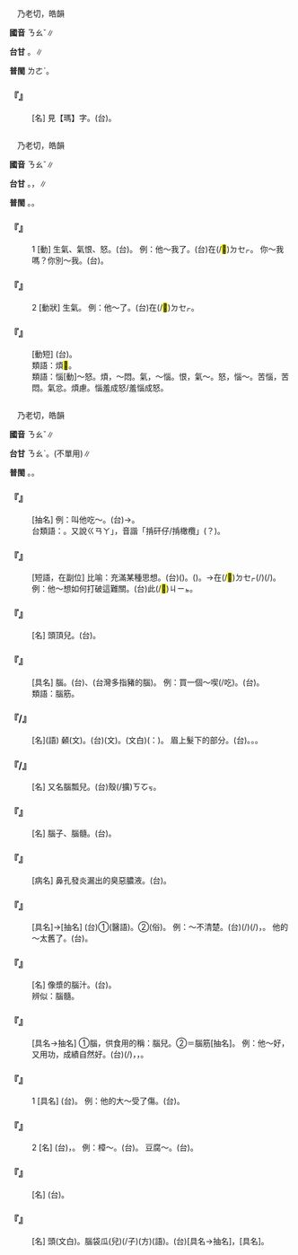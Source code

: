 
=={{ruby|瑙|ㄋㄠˇ}}==

　乃老切，皓韻

'''國音''' <rt>ㄋㄠˇ</rt>∥

'''台甘''' {{ruby|(文)|ㄋㄠˋ}}。{{ruby|(語)|ㄌㄜˋ}}∥

'''普閩''' <rt>ㄌㄜˋ</rt>。

    

==='''『{{ruby|瑪|ㄇㄚˇ}}{{ruby|瑙|ㄋㄠˇ}}』'''===
: [名] 見【瑪】字。(台){{ruby|瑪|ㆠㆤˋ}}{{ruby|瑙|ㄌㄜˋ}}。
    

=={{ruby|惱|ㄋㄠˇ}}==

　乃老切，皓韻

'''國音''' <rt>ㄋㄠˇ</rt>∥

'''台甘''' {{ruby|(文)|ㄋㄠˋ}}。{{ruby|(語)|ㄌㄜˋ}}，{{ruby|煩|ㄏㄨㄢˊ}}{{ruby|惱|ㄌㄜˋ}}∥

'''普閩''' {{ruby|(文)|ㄌㄜˋ}}。{{ruby|(白)|ㄋㄠˋ}}。

    

==='''『{{ruby|惱|ㄋㄠˇ}}』'''===
:1  [動] 生氣、氣恨、怒。(台){{ruby|受|ㄒㄧㄨ˫}}{{ruby|氣|ㄎㄧ˪}}。 例：他～我了。(台){{ruby|伊|ㄧ}}在(/<mark>&#xf9549;</mark>)<rt>ㄉㆤㆷ</rt>{{ruby|受|ㄒㄧㄨ˫}}{{ruby|氣|ㄎㄧ˪}}{{ruby|我|·ㆣㄨㄚˋ}}。 你～我嗎？你別～我。(台){{ruby|汝|ㄌㄧˋ}}{{ruby|<mark>&#xffb49;</mark>|ㄇㄞ˪}}{{ruby|氣|ㄎㄧ˪}}{{ruby|我|·ㆣㄨㄚˋ}}。
    

==='''『{{ruby|惱|ㄋㄠˇ}}』'''===
:2  [動狀] 生氣。 例：他～了。(台){{ruby|伊|ㄧ}}在(/<mark>&#xf9549;</mark>)<rt>ㄉㆤㆷ</rt>{{ruby|受|ㄒㄧㄨ˫}}{{ruby|氣|ㄎㄧ˪}}。
    

==='''『{{ruby|煩|ㄈㄢˊ}}{{ruby|惱|ㄋㄠˇ}}』'''===
: [動短] (台){{ruby|煩|ㄏㄨㄢˊ}}{{ruby|惱|ㄌㄜˋ}}。
:類語：煩<mark>&#xf9874;</mark>。
:
:類語：惱[動]～怒。煩，～悶。氣，～惱。恨，氣～。怒，惱～。苦惱，苦悶。氣忿。煩慮。惱羞成怒/羞惱成怒。
:
    

=={{ruby|腦|ㄋㄠˇ}}==

　乃老切，皓韻

'''國音''' <rt>ㄋㄠˇ</rt>∥

'''台甘''' <rt>ㄋㄠˋ</rt>。{{ruby|(文)|ㄌㄜˋ}}(不單用)∥

'''普閩''' {{ruby|(文)|ㄌㄜˋ}}。{{ruby|(白)|ㄋㄠˋ}}。

    

==='''『{{ruby|腦|ㄋㄠˇ}}{{ruby|鑿|ㄗㄨㄛˋ}}{{ruby|子|·ㄗˇ}}』'''===
: [抽名] 例：叫他吃～。(台){{ruby|付|ㄏㆦ˫}}{{ruby|伊|ㄧ}}{{ruby|食|ㄐㄧㄚㆷ ͘}}{{ruby|拳|ㄍㄨㄣˊ}}{{ruby|頭|ㄊㄠˊ}}{{ruby|拇|ㆠㄨˋ/ㆠㄜˋ}}→{{ruby|共|ㄍㄚ˫}}{{ruby|<mark>&#xf91d8;</mark>|ㄎㄧㄢ}}{{ruby|頭|ㄊㄠˊ}}{{ruby|殼|ㄎㄚㆶ}}。
:台類語：{{ruby|<mark>&#xf91d8;</mark>|ㄎㄧㄢ}}{{ruby|頭|ㄊㄠˊ}}{{ruby|殼|ㄎㄚㆶ}}。又說{{ruby|「|ㄎㆮˋ}}<rt>ㄍㄢ</rt><rt>ㄚ</rt>」，音諧「掯矸仔/掯橄欖」(？)。
:
    

==='''『{{ruby|滿|ㄇㄢˇ}}{{ruby|腦|ㄋㄠˇ}}{{ruby|子|·ㄗˇ}}』'''===
: [短語，在副位] 比喻：充滿某種思想。(台){{ruby|心|ㄒㄧㆬ}}{{ruby|肝|ㄍㄨㆩ}}{{ruby|內|ㄌㄞ˫}}({{ruby|所|ㄙㆦˋ}}{{ruby|想|ㄒㄧㆫ˫/ㄒㄧㆧ˫}}{{ruby|丌|ㆤ}})。{{ruby|歸|ㄍㄨㄧ}}{{ruby|頭|ㄊㄠˊ}}{{ruby|殼|ㄎㄚㆶ}}{{ruby|底|ㄉㄨㆤˋ/ㄉㆤˋ}}({{ruby|所|ㄙㆦˋ}}{{ruby|想|ㄒㄧㆫ˫/ㄒㄧㆧ˫}}{{ruby|丌|ㆤ}})。→{{ruby|乾|ㄍㄢ}}{{ruby|焦|ㄉㄚ}}在(/<mark>&#xf9549;</mark>)<rt>ㄉㆤㆷ</rt>{{ruby|想|ㄒㄧㆫ˫/ㄒㄧㆧ˫}}{{ruby|某|ㆠㆦˋ}}{{ruby|一|ㄐㄧㆵ ͘}}{{ruby|項|ㄏㄤ˫}}{{ruby|載|ㄉㄞ˫}}(/{{ruby|戴|ㄉㄞ˪}}){{ruby|事|ㄐㄧ˪}}(/{{ruby|事|ㄉㄞ˫}}{{ruby|情|ㄐㄧ˪}})。 例：他～想如何打破這難關。(台){{ruby|伊|ㄧ}}{{ruby|歸|ㄍㄨㄧ}}{{ruby|頭|ㄊㄠˊ}}{{ruby|殼|ㄎㄚㆶ}}{{ruby|底|ㄉㄨㆤˋ/ㄉㆤˋ}}{{ruby|想|ㄒㄧㆫ˫/ㄒㄧㆧ˫}}{{ruby|<mark>&#xffa49;</mark>|ㆠㆤㆷ/ㆠㄨㆤㆷ}}{{ruby|按|ㄢ˪}}{{ruby|怎|ㄗㄨㆩˋ}}{{ruby|度|ㄉㆦ˫}}{{ruby|過|ㄍㄨㆤ˪/ㄍㆤ˪}}此(/<mark>&#xffb50;</mark>)<rt>ㄐㄧㆵ</rt>{{ruby|個|ㆤˊ}}{{ruby|難|ㄌㄢˊ}}{{ruby|關|ㄍㄨㄢ}}。
    

==='''『{{ruby|腦|ㄋㄠˇ}}{{ruby|瓜|ㄍㄨㄚ}}{{ruby|頂|ㄉㄧㄥˇ}}{{ruby|兒|ㄦ}}』'''===
: [名] 頭頂兒。(台){{ruby|頭|ㄊㄠˊ}}{{ruby|殼|ㄎㄚㆶ}}{{ruby|頂|ㄉㄧㄥˋ}}。
    

==='''『{{ruby|腦|ㄋㄠˇ}}{{ruby|兒|ㄦ}}』'''===
: [具名] 腦{{ruby|子|·ㄗˇ}}。(台){{ruby|腦|ㄋㄠˋ}}、{{ruby|腦|ㄋㄠˋ}}{{ruby|髓|ㄘㄨㆤˋ/ㄘㆤˋ}}(台灣多指豬的腦)。 例：買一個～喫(/吃)。(台){{ruby|買|ㆠㄨㆤˋ/ㆠㆤˋ}}{{ruby|一|ㄐㄧㆵ ͘}}{{ruby|副|ㄏㄨ˪}}{{ruby|豬|ㄉㄨ/ㄉㄧ}}{{ruby|頭|ㄊㄠˊ}}{{ruby|髓|ㄘㆤˋ/ㄘㄨㆤˋ}}{{ruby|來|ㄌㄞˊ}}{{ruby|食|ㄐㄧㄚㆷ ͘}}。
:類語：腦筋。
:
    

==='''『{{ruby|腦|ㄋㄠˇ}}{{ruby|門|ㄇㄣˊ}}{{ruby|兒|ㄦ}}/{{ruby|子|·ㄗˇ}}』'''===
: [名](語) 顙(文)。(台){{ruby|顙|ㄙㆲˋ}}(文)。{{ruby|前|ㄐㄧㄥˊ}}{{ruby|額|ㄏㄧㄚㆷ ͘}}(文白)({{ruby|簡|ㄍㄢˋ}}{{ruby|稱|ㄑㄧㄥ}}：{{ruby|額|ㄏㄧㄚㆷ ͘}})。 眉上髮下的部分。(台){{ruby|頭|ㄊㄠˊ}}{{ruby|殼|ㄎㄚㆶ}}{{ruby|額|ㄏㄧㄚㆷ ͘}}。{{ruby|頭|ㄊㄠˊ}}{{ruby|額|ㄏㄧㄚㆷ ͘}}。{{ruby|額|ㄏㄧㄚㆷ ͘}}{{ruby|頭|ㄊㄠˊ}}。
    

==='''『{{ruby|腦|ㄋㄠˇ}}{{ruby|勺|ㄕㄠˊ}}{{ruby|子|·ㄗˇ}}/{{ruby|兒|ㄦ}}』'''===
: [名] 又名腦瓢兒。(台){{ruby|後|ㄠ˫}}殼(/擴)<rt>ㄎㆦㆶ</rt>。
    

==='''『{{ruby|腦|ㄋㄠˇ}}{{ruby|仁|ㄖㄣˊ}}{{ruby|兒|ㄦ}}』'''===
: [名] 腦子、腦髓。(台){{ruby|頭|ㄊㄠˊ}}{{ruby|殼|ㄎㄚㆶ}}{{ruby|碗|ㄨㆩˋ}}{{ruby|髓|ㄘㄨㆤˋ/ㄘㆤˋ}}。
    

==='''『{{ruby|腦|ㄋㄠˇ}}{{ruby|漏|ㄌㄡˋ}}』'''===
: [病名] 鼻孔發炎漏出的臭惡膿液。(台){{ruby|生|ㄒㆪ/ㄒㄧㄥ}}{{ruby|鼻|ㄆㆪ˫}}{{ruby|龍|ㄌㄧㄥˊ}}{{ruby|時|ㄒㄧˊ}}{{ruby|流|ㄌㄠˊ}}{{ruby|出|ㄘㄨㆵ}}{{ruby|丌|ㆤ}}{{ruby|膿|ㄌㄤˊ}}。
    

==='''『{{ruby|腦|ㄋㄠˇ}}{{ruby|筋|ㄐㄧㄣ}}』'''===
: [具名]→[抽名] (台)①{{ruby|腦|ㄋㄠˋ}}{{ruby|神|ㄒㄧㄣˊ}}{{ruby|經|ㄍㄧㄥ}}(醫語)。②{{ruby|頭|ㄊㄠˊ}}{{ruby|殼|ㄎㄚㆶ}}{{ruby|筋|ㄍㄨㄣ/ㄍㄧㄣ}}(俗)。 例：～不清楚。(台){{ruby|較|ㄎㄚㆷ}}{{ruby|<mark>&#xffa45;</mark>|ㆠㆤ˫/ㆠㄨㆤ˫}}{{ruby|想|ㄒㄧㆫ˫/ㄒㄧㆧ˫}}{{ruby|載|ㄉㄞ˫}}(/{{ruby|戴|ㄉㄞ˪}}){{ruby|事|ㄐㄧ˪}}(/{{ruby|事|ㄉㄞ˫}}{{ruby|情|ㄐㄧ˪}})，{{ruby|記|ㄍㄧ˪}}{{ruby|憶|ㄧㆤㆶ}}{{ruby|力|ㄌㄧㆤㆶ ͘}}{{ruby|減|ㄍㄧㆰˋ}}{{ruby|退|ㄊㄨㆤ˪/ㄊㆤ˪}}。 他的～太舊了。(台){{ruby|伊|ㄧ}}{{ruby|丌|ㆤ}}{{ruby|思|ㄙㄨ}}{{ruby|想|ㄒㄧㆲˋ}}{{ruby|傷|ㄒㄧㆫ/ㄒㄧㆧ}}{{ruby|過|ㄍㆤ˪/ㄍㄨㆤ˪}}{{ruby|舊|ㄍㄨ˫}}{{ruby|去|ㄎㄧ˪}}。
    

==='''『{{ruby|腦|ㄋㄠˇ}}{{ruby|漿|ㄐㄧㄤ}}』'''===
: [名] 像漿的腦汁。(台){{ruby|膏|ㄍㄜ}}{{ruby|膏|ㄍㄜ}}{{ruby|水|ㄗㄨㄧˋ}}{{ruby|水|ㄗㄨㄧˋ}}{{ruby|丌|ㆤ}}{{ruby|腦|ㄋㄠˋ}}{{ruby|汁|ㄗㄚㆴ/ㄐㄧㄚㆴ}}。
:辨似：腦髓。
:
    

==='''『{{ruby|腦|ㄋㄠˇ}}{{ruby|子|·ㄗˇ}}』'''===
: [具名→抽名] ①腦，供食用的稱：腦兒。②＝腦筋[抽名]。 例：他～好，又用功，成績自然好。(台){{ruby|伊|ㄧ}}{{ruby|頭|ㄊㄠˊ}}{{ruby|殼|ㄎㄚㆶ}}(/{{ruby|腦|ㄋㄠˋ}}){{ruby|好|ㄏㄜˋ}}，{{ruby|又|ㄧㄨ˫}}{{ruby|肯|ㄎㄧㄥˋ}}{{ruby|讀|ㄊㄚㆶ ͘}}，{{ruby|成|ㄒㄧㄥˊ}}{{ruby|績|ㄐㄧㆤㆶ}}{{ruby|當|ㄉㆲ}}{{ruby|然|ㄌㄧㄢˊ/ㆢㄧㄢˊ}}{{ruby|是|ㄒㄧ˫}}{{ruby|好|ㄏㄜˋ}}。
    

==='''『{{ruby|腦|ㄋㄠˇ}}』'''===
:1  [具名] (台){{ruby|腦|ㄋㄠˋ}}。 例：他的大～受了傷。(台){{ruby|伊|ㄧ}}{{ruby|丌|ㆤ}}{{ruby|大|ㄉㄨㄚ˫}}{{ruby|腦|ㄋㄠˋ}}{{ruby|受|ㄒㄧㄨ˫}}{{ruby|著|ㄉㄧㄜㆷ ͘}}{{ruby|傷|ㄒㄧㆲ}}。
    

==='''『{{ruby|腦|ㄋㄠˇ}}』'''===
:2  [名] (台){{ruby|形|ㄏㄧㄥˊ}}{{ruby|狀|ㄗㆲ˫}}，{{ruby|色|ㄒㄧㆤㆶ}}{{ruby|致|ㄉㄧ˪}}{{ruby|像|ㄑㄧㆫ˫/ㄑㄧㆧ˫}}{{ruby|腦|ㄋㄠˋ}}{{ruby|髓|ㄘㄨㆤˋ/ㄘㆤˋ}}{{ruby|丌|ㆤ}}{{ruby|物|ㄇㆭㆷ ͘/ㄇㄧㆷ ͘}}。 例：樟～。(台){{ruby|樟|ㄐㄧㆧ/ㄐㄧㆫ}}{{ruby|腦|ㄌㄜˋ}}。 豆腐～。(台){{ruby|豆|ㄉㄠ˫}}{{ruby|花|ㄏㄨㆤ/ㄏㆤ}}。
    

==='''『{{ruby|腦|ㄋㄠˇ}}{{ruby|膜|ㄇㄛˋ}}』'''===
: [名] (台){{ruby|腦|ㄋㄠˋ}}{{ruby|膜|ㄇㆦㆷ ͘}}。
    

==='''『{{ruby|腦|ㄋㄠˇ}}{{ruby|袋|ㄉㄞˋ}}』'''===
: [名] 頭(文白)。腦袋瓜(兒)(/子)(方)(語)。(台){{ruby|頭|ㄊㄠˊ}}{{ruby|殼|ㄎㄚㆶ}}[具名→抽名]，{{ruby|頭|ㄊㄠˊ}}{{ruby|殼|ㄎㄚㆶ}}{{ruby|碗|ㄨㆩˋ}}[具名]。
    
